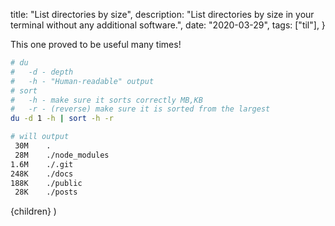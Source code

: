 
  title: "List directories by size",
  description:
    "List directories by size in your terminal without any additional software.",
  date: "2020-03-29",
  tags: ["til"],
}

This one proved to be useful many times!

```bash
# du
#   -d - depth
#   -h - "Human-readable" output
# sort
#   -h - make sure it sorts correctly MB,KB
#   -r - (reverse) make sure it is sorted from the largest
du -d 1 -h | sort -h -r

# will output
 30M	.
 28M	./node_modules
1.6M	./.git
248K	./docs
188K	./public
 28K	./posts
```

  <BlogPostLayout meta={meta}>{children}</BlogPostLayout>
)
